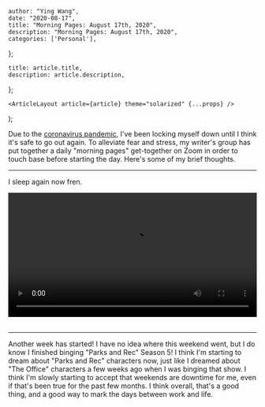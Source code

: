 

    author: "Ying Wang",
    date: "2020-08-17",
    title: "Morning Pages: August 17th, 2020",
    description: "Morning Pages: August 17th, 2020",
    categories: ['Personal'],
};

    title: article.title,
    description: article.description,
};

    <ArticleLayout article={article} theme="solarized" {...props} />
);


Due to the [coronavirus
pandemic](https://en.wikipedia.org/wiki/2019-20_coronavirus_pandemic), I've been
locking myself down until I think it's safe to go out again. To alleviate fear
and stress, my writer's group has put together a daily "morning pages"
get-together on Zoom in order to touch base before starting the day. Here's some
of my brief thoughts.

---

I sleep again now fren.

<!-- https://stackoverflow.com/a/26276254 -->
<video style="width: 100%; width: -moz-available; width: -webkit-fill-available; width: fill-available; max-width: 100%;" controls>
    <source src="/video/posts/2020/08/17/morning_pages.mp4" type="video/mp4">
    Your browser does not support HTML5 video.
</video>
<br/>
<br/>

---

Another week has started! I have no idea where this weekend went, but I do know
I finished binging "Parks and Rec" Season 5! I think I'm starting to dream about
"Parks and Rec" characters now, just like I dreamed about "The Office"
characters a few weeks ago when I was binging that show. I think I'm slowly
starting to accept that weekends are downtime for me, even if that's been true
for the past few months. I think overall, that's a good thing, and a good way to
mark the days between work and life.
